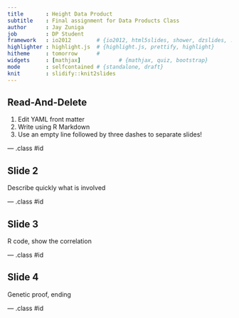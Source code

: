 ```yaml
---
title       : Height Data Product
subtitle    : Final assignment for Data Products Class
author      : Jay Zuniga
job         : DP Student
framework   : io2012        # {io2012, html5slides, shower, dzslides, ...}
highlighter : highlight.js  # {highlight.js, prettify, highlight}
hitheme     : tomorrow      # 
widgets     : [mathjax]            # {mathjax, quiz, bootstrap}
mode        : selfcontained # {standalone, draft}
knit        : slidify::knit2slides
---
```


## Read-And-Delete

1. Edit YAML front matter
2. Write using R Markdown
3. Use an empty line followed by three dashes to separate slides!

--- .class #id 

## Slide 2

Describe quickly what is involved

--- .class #id 

## Slide 3

R code, show the correlation

--- .class #id 

## Slide 4

Genetic proof, ending

--- .class #id 


